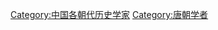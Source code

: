 {{Catnav|頁面分類|历史|歷史學|历史学家|中国历史学家}}
{{Catnav|頁面分類|人物|各職業人物|历史学家|中国历史学家}}
{{Catnav|頁面分類|人文學科|歷史學|历史学家|中国历史学家}}

[[Category:中国各朝代历史学家|Category:中国各朝代历史学家]]
[[Category:唐朝学者|Category:唐朝学者]]